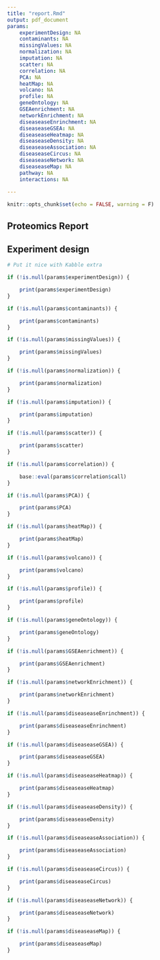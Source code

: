 ```yaml
---
title: "report.Rmd"
output: pdf_document
params:
    experimentDesign: NA
    contaminants: NA
    missingValues: NA
    normalization: NA
    imputation: NA
    scatter: NA
    correlation: NA
    PCA: NA
    heatMap: NA
    volcano: NA
    profile: NA
    geneOntology: NA
    GSEAenrichment: NA
    networkEnrichment: NA
    diseaseaseEnrinchment: NA
    diseaseaseGSEA: NA
    diseaseaseHeatmap: NA
    diseaseaseDensity: NA
    diseaseaseAssociation: NA
    diseaseaseCircus: NA
    diseaseaseNetwork: NA
    diseaseaseMap: NA
    pathway: NA
    interactions: NA
    
---
```


```r
knitr::opts_chunk$set(echo = FALSE, warning = F)
```

## Proteomics Report



## Experiment design

```r
# Put it nice with Kabble extra

if (!is.null(params$experimentDesign)) {

    print(params$experimentDesign)
}

```

\newpage

```r
if (!is.null(params$contaminants)) {

    print(params$contaminants)
}

```

\newpage


```r
if (!is.null(params$missingValues)) {

    print(params$missingValues)
}
```

\newpage

```r
if (!is.null(params$normalization)) {

    print(params$normalization)
}
```

```r
if (!is.null(params$imputation)) {

    print(params$imputation)
}
```

\newpage


```r

if (!is.null(params$scatter)) {

    print(params$scatter)        
}
```

```r

if (!is.null(params$correlation)) {

    base::eval(params$correlation$call)        
}
```


```r

if (!is.null(params$PCA)) {

    print(params$PCA)            
}
```

```r

if (!is.null(params$heatMap)) {

    print(params$heatMap)        
}
```

```r

if (!is.null(params$volcano)) {

    print(params$volcano)            
}
```

```r

if (!is.null(params$profile)) {

    print(params$profile)            
}
```

```r

if (!is.null(params$geneOntology)) {

    print(params$geneOntology)            
}
```

```r

if (!is.null(params$GSEAenrichment)) {

    print(params$GSEAenrichment)            
}
```

```r

if (!is.null(params$networkEnrichment)) {

    print(params$networkEnrichment)            
}
```



```r

if (!is.null(params$diseaseaseEnrinchment)) {

    print(params$diseaseaseEnrinchment)            
}
```

```r

if (!is.null(params$diseaseaseGSEA)) {

    print(params$diseaseaseGSEA)            
}
```

```r

if (!is.null(params$diseaseaseHeatmap)) {

    print(params$diseaseaseHeatmap)            
}
```


```r

if (!is.null(params$diseaseaseDensity)) {

    print(params$diseaseaseDensity)            
}
```


```r

if (!is.null(params$diseaseaseAssociation)) {

    print(params$diseaseaseAssociation)            
}
```

```r

if (!is.null(params$diseaseaseCircus)) {

    print(params$diseaseaseCircus)            
}
```

```r

if (!is.null(params$diseaseaseNetwork)) {

    print(params$diseaseaseNetwork)            
}
```

```r

if (!is.null(params$diseaseaseMap)) {

    print(params$diseaseaseMap)            
}
```



